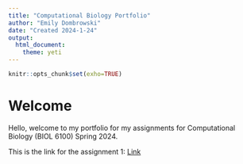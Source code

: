 ```yaml
---
title: "Computational Biology Portfolio"
author: "Emily Dombrowski"
date: "Created 2024-1-24"
output: 
  html_document: 
    theme: yeti
---
```


```r
knitr::opts_chunk$set(exho=TRUE)
```

# Welcome
Hello, welcome to my portfolio for my assignments for Computational Biology (BIOL 6100) Spring 2024.

This is the link for the assignment 1: [Link](newpage.html)